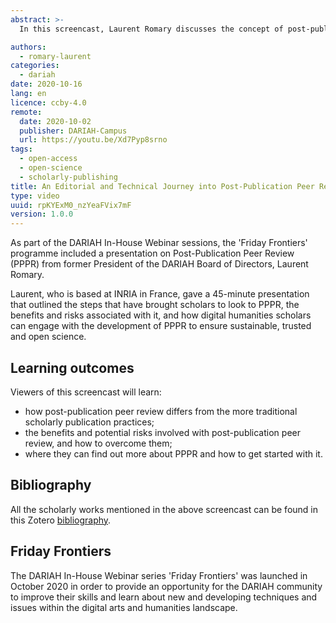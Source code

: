 ```yaml
---
abstract: >-
  In this screencast, Laurent Romary discusses the concept of post-publication peer review (PPPR) as well as the risks, challenges and potential benefits of changing traditional approaches to research publication workflows.

authors:
  - romary-laurent
categories:
  - dariah
date: 2020-10-16
lang: en
licence: ccby-4.0
remote:
  date: 2020-10-02
  publisher: DARIAH-Campus
  url: https://youtu.be/Xd7Pyp8srno
tags:
  - open-access
  - open-science
  - scholarly-publishing
title: An Editorial and Technical Journey into Post-Publication Peer Review (PPPR)
type: video
uuid: rpKYExM0_nzYeaFVix7mF
version: 1.0.0
---
```


As part of the DARIAH In-House Webinar sessions, the 'Friday Frontiers' programme included a presentation on Post-Publication Peer Review (PPPR) from former President of the DARIAH Board of Directors, Laurent Romary.

Laurent, who is based at INRIA in France, gave a 45-minute presentation that outlined the steps that have brought scholars to look to PPPR, the benefits and risks associated with it, and how digital humanities scholars can engage with the development of PPPR to ensure sustainable, trusted and open science.

## Learning outcomes

Viewers of this screencast will learn:

- how post-publication peer review differs from the more traditional scholarly publication practices;
- the benefits and potential risks involved with post-publication peer review, and how to overcome them;
- where they can find out more about PPPR and how to get started with it.

<VideoCard
  title="Click to view"
  subtitle="An Editorial and Technical Journey into Post-Publication Peer Review (PPPR)"
  id="Xd7Pyp8srno"
  image="/assets/images/cms/posts/editorial-and-technical-journey-into-post-publication-peer-review-pppr/PPPR-title-slide.png"
/>

## Bibliography

All the scholarly works mentioned in the above screencast can be found in this Zotero [bibliography](https://www.zotero.org/groups/2587787/pppr/library).

## Friday Frontiers

The DARIAH In-House Webinar series 'Friday Frontiers' was launched in October 2020 in order to provide an opportunity for the DARIAH community to improve their skills and learn about new and developing techniques and issues within the digital arts and humanities landscape.
